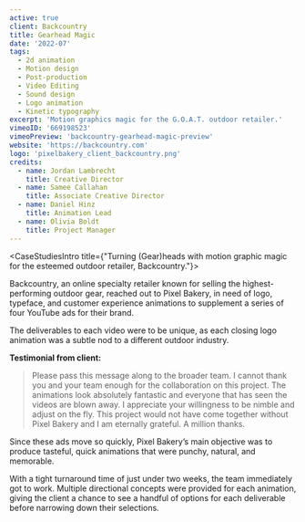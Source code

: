 ```yaml
---
active: true
client: Backcountry
title: Gearhead Magic
date: '2022-07'
tags:
  - 2d animation
  - Motion design
  - Post-production
  - Video Editing
  - Sound design
  - Logo animation
  - Kinetic typography
excerpt: 'Motion graphics magic for the G.O.A.T. outdoor retailer.'
vimeoID: '669198523'
vimeoPreview: 'backcountry-gearhead-magic-preview'
website: 'https://backcountry.com'
logo: 'pixelbakery_client_backcountry.png'
credits:
  - name: Jordan Lambrecht
    title: Creative Director
  - name: Samee Callahan
    title: Associate Creative Director
  - name: Daniel Hinz
    title: Animation Lead
  - name: Olivia Boldt
    title: Project Manager
---
```


<CaseStudiesIntro title={"Turning (Gear)heads with motion graphic magic for the esteemed outdoor retailer, Backcountry."}>

Backcountry, an online specialty retailer known for selling the highest-performing outdoor gear, reached out to Pixel Bakery, in need of logo, typeface, and customer experience animations to supplement a series of four YouTube ads for their brand.

The deliverables to each video were to be unique, as each closing logo animation was a subtle nod to a different outdoor industry.

**Testimonial from client:**

> Please pass this message along to the broader team. I cannot thank you and your team enough for the collaboration on this project. The animations look absolutely fantastic and everyone that has seen the videos are blown away. I appreciate your willingness to be nimble and adjust on the fly. This project would not have come together without Pixel Bakery and I am eternally grateful. A million thanks.

</CaseStudiesIntro>
<CaseStudiesDescription textColor={'cream'} bgColor={'pink-light'} headerColor={'pink'} header={'Process'}>

Since these ads move so quickly, Pixel Bakery’s main objective was to produce tasteful, quick animations that were punchy, natural, and memorable.

With a tight turnaround time of just under two weeks, the team immediately got to work. Multiple directional concepts were provided for each animation, giving the client a chance to see a handful of options for each deliverable before narrowing down their selections.

</CaseStudiesDescription>
